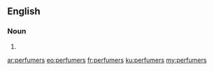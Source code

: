 ==English==

===Noun===
{{head|en|noun plural form}}

# {{plural of|perfumer|lang=en}}

[[ar:perfumers]]
[[eo:perfumers]]
[[fr:perfumers]]
[[ku:perfumers]]
[[my:perfumers]]